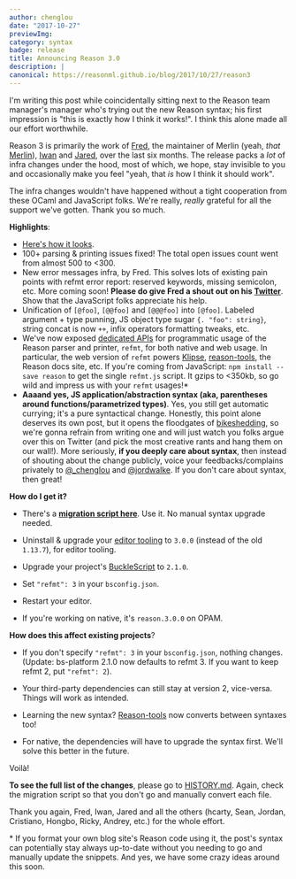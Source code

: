 ```yaml
---
author: chenglou
date: "2017-10-27" 
previewImg:
category: syntax
badge: release
title: Announcing Reason 3.0
description: |
canonical: https://reasonml.github.io/blog/2017/10/27/reason3
---
```


I'm writing this post while coincidentally sitting next to the Reason team manager's manager who's trying out the new Reason syntax; his first impression is "this is exactly how I think it works!". I think this alone made all our effort worthwhile.

Reason 3 is primarily the work of [Fred](https://github.com/let-def), the maintainer of Merlin (yeah, _that_ [Merlin](https://github.com/ocaml/merlin)), [Iwan](https://github.com/iwankaramazow) and [Jared](https://github.com/jaredly), over the last six months. The release packs a _lot_ of infra changes under the hood, most of which, we hope, stay invisible to you and occasionally make you feel "yeah, that _is_ how I think it should work".

The infra changes wouldn't have happened without a tight cooperation from these OCaml and JavaScript folks. We're really, _really_ grateful for all the support we've gotten. Thank you so much.

**Highlights**:

- [Here's how it looks](https://github.com/reasonml-community/reason-react-example/commit/3640ce6bb6729c3b3d8a0c200a624996f8da8beb).
- 100+ parsing & printing issues fixed! The total open issues count went from almost 500 to <300.
- New error messages infra, by Fred. This solves lots of existing pain points with refmt error report: reserved keywords, missing semicolon, etc. More coming soon! **Please do give Fred a shout out on his [Twitter](https://twitter.com/let_def)**. Show that the JavaScript folks appreciate his help.
- Unification of `[@foo]`, `[@@foo]` and `[@@@foo]` into `[@foo]`. Labeled argument + type punning, JS object type sugar `{. "foo": string}`, string concat is now `++`, infix operators formatting tweaks, etc.
- We've now exposed [dedicated APIs](https://github.com/facebook/reason/tree/9c578b4e5ace89e8966fc9ec747d393985b05933#installation-for-programmatic-usage) for programmatic usage of the Reason parser and printer, `refmt`, for both native and web usage. In particular, the web version of `refmt` powers [Klipse](http://blog.klipse.tech/reason/2017/10/06/blog-reason.html), [reason-tools](https://github.com/reasonml/reason-tools), the Reason docs site, etc. If you're coming from JavaScript: `npm install --save reason` to get the single `refmt.js` script. It gzips to <350kb, so go wild and impress us with your `refmt` usages!\*
- **Aaaand yes, JS application/abstraction syntax (aka, parentheses around functions/parametrized types)**. Yes, you still get automatic currying; it's a pure syntactical change. Honestly, this point alone deserves its own post, but it opens the floodgates of [bikeshedding](http://whatis.techtarget.com/definition/Parkinsons-law-of-triviality-bikeshedding), so we're gonna refrain from writing one and will just watch you folks argue over this on Twitter (and pick the most creative rants and hang them on our wall!). More seriously, **if you deeply care about syntax**, then instead of shouting about the change publicly, voice your feedbacks/complains privately to [@_chenglou](https://twitter.com/_chenglou) and [@jordwalke](https://twitter.com/jordwalke). If you don't care about syntax, then great!

**How do I get it?**

- There's a [**migration script here**](https://github.com/reasonml/upgradeSyntaxFrom2To3). Use it. No manual syntax upgrade needed.
- Uninstall & upgrade your [editor tooling](/docs/en/editor-plugins.html) to `3.0.0` (instead of the old `1.13.7`), for editor tooling.
- Upgrade your project's [BuckleScript](https://bucklescript.github.io) to `2.1.0`.
- Set `"refmt": 3` in your `bsconfig.json`.
- Restart your editor.

- If you're working on native, it's `reason.3.0.0` on OPAM.

**How does this affect existing projects**?

- If you don't specify `"refmt": 3` in your `bsconfig.json`, nothing changes. (Update: bs-platform 2.1.0 now defaults to refmt 3. If you want to keep refmt 2, put `"refmt": 2`).
- Your third-party dependencies can still stay at version 2, vice-versa. Things will work as intended.
- Learning the new syntax? [Reason-tools](https://github.com/reasonml/reason-tools) now converts between syntaxes too!

- For native, the dependencies will have to upgrade the syntax first. We'll solve this better in the future.

Voilà!

**To see the full list of the changes**, please go to [HISTORY.md](https://github.com/facebook/reason/blob/master/HISTORY.md#300). Again, check the migration script so that you don't go and manually convert each file.

Thank you again, Fred, Iwan, Jared and all the others (hcarty, Sean, Jordan, Cristiano, Hongbo, Ricky, Andrey, etc.) for the whole effort.

\* If you format your own blog site's Reason code using it, the post's syntax can potentially stay always up-to-date without you needing to go and manually update the snippets. And yes, we have some crazy ideas around this soon.
